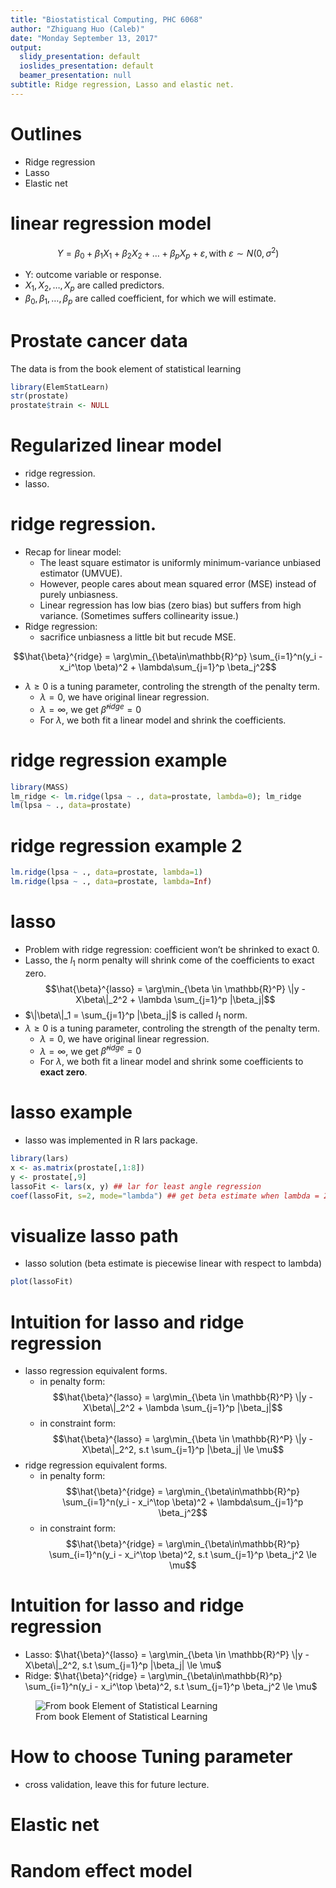 ```yaml
---
title: "Biostatistical Computing, PHC 6068"
author: "Zhiguang Huo (Caleb)"
date: "Monday September 13, 2017"
output:
  slidy_presentation: default
  ioslides_presentation: default
  beamer_presentation: null
subtitle: Ridge regression, Lasso and elastic net.
---
```


Outlines
===
- Ridge regression
- Lasso
- Elastic net

linear regression model
===
$$Y = \beta_0 + \beta_1X_1 + \beta_2X_2 + \ldots + \beta_pX_p + \varepsilon, \text{with }\varepsilon \sim N(0, \sigma^2)$$

- Y: outcome variable or response.
- $X_1, X_2, \ldots, X_p$ are called predictors.
- $\beta_0, \beta_1, \ldots, \beta_p$ are called coefficient, for which we will estimate.


Prostate cancer data
===
The data is from the book element of statistical learning

```r
library(ElemStatLearn)
str(prostate)
prostate$train <- NULL
```


Regularized linear model
===
- ridge regression.
- lasso.


ridge regression.
===
- Recap for linear model:
    - The least square estimator is uniformly minimum-variance unbiased estimator (UMVUE).
    - However, people cares about mean squared error (MSE) instead of purely unbiasness.
    - Linear regression has low bias (zero bias) but suffers from high variance. (Sometimes suffers collinearity issue.)
- Ridge regression:
    - sacrifice unbiasness a little bit but recude MSE.
    
$$\hat{\beta}^{ridge} = \arg\min_{\beta\in\mathbb{R}^p}
\sum_{i=1}^n(y_i - x_i^\top \beta)^2 + \lambda\sum_{j=1}^p \beta_j^2$$

- $\lambda \ge 0$ is a tuning parameter, controling the strength of the penalty term.
    - $\lambda =0$, we have original linear regression.
    - $\lambda = \infty$, we get $\hat{\beta}^{ridge} = 0$
    - For $\lambda$, we both fit a linear model and shrink the coefficients.

ridge regression example
===

```r
library(MASS)
lm_ridge <- lm.ridge(lpsa ~ ., data=prostate, lambda=0); lm_ridge
lm(lpsa ~ ., data=prostate)
```

ridge regression example 2
===

```r
lm.ridge(lpsa ~ ., data=prostate, lambda=1)
lm.ridge(lpsa ~ ., data=prostate, lambda=Inf)
```

lasso
===
- Problem with ridge regression: coefficient won't be shrinked to exact 0.
- Lasso, the $l_1$ norm penalty will shrink come of the coefficients to exact zero.
$$\hat{\beta}^{lasso} = \arg\min_{\beta \in \mathbb{R}^P} \|y - X\beta\|_2^2 + \lambda \sum_{j=1}^p |\beta_j|$$
- $\|\beta\|_1 = \sum_{j=1}^p |\beta_j|$ is called $l_1$ norm.
- $\lambda \ge 0$ is a tuning parameter, controling the strength of the penalty term.
    - $\lambda =0$, we have original linear regression.
    - $\lambda = \infty$, we get $\hat{\beta}^{ridge} = 0$
    - For $\lambda$, we both fit a linear model and shrink some coefficients to **exact zero**.

lasso example
===
- lasso was implemented in R lars package.
```r
library(lars)
x <- as.matrix(prostate[,1:8])
y <- prostate[,9]
lassoFit <- lars(x, y) ## lar for least angle regression
coef(lassoFit, s=2, mode="lambda") ## get beta estimate when lambda = 2
```
visualize lasso path
===
- lasso solution (beta estimate is piecewise linear with respect to lambda)
```r
plot(lassoFit)
```


Intuition for lasso and ridge regression
===
- lasso regression equivalent forms.
    - in penalty form:
$$\hat{\beta}^{lasso} = \arg\min_{\beta \in \mathbb{R}^P} \|y - X\beta\|_2^2 + \lambda \sum_{j=1}^p |\beta_j|$$
    - in constraint form:
$$\hat{\beta}^{lasso} = \arg\min_{\beta \in \mathbb{R}^P} \|y - X\beta\|_2^2, s.t  \sum_{j=1}^p |\beta_j| \le \mu$$ 


- ridge regression equivalent forms.
    - in penalty form:
$$\hat{\beta}^{ridge} = \arg\min_{\beta\in\mathbb{R}^p}
\sum_{i=1}^n(y_i - x_i^\top \beta)^2 + \lambda\sum_{j=1}^p \beta_j^2$$
    - in constraint form:
$$\hat{\beta}^{ridge} = \arg\min_{\beta\in\mathbb{R}^p}
\sum_{i=1}^n(y_i - x_i^\top \beta)^2, s.t  \sum_{j=1}^p \beta_j^2 \le \mu$$

Intuition for lasso and ridge regression
===
- Lasso: $\hat{\beta}^{lasso} = \arg\min_{\beta \in \mathbb{R}^P} \|y - X\beta\|_2^2, s.t  \sum_{j=1}^p |\beta_j| \le \mu$
- Ridge: $\hat{\beta}^{ridge} = \arg\min_{\beta\in\mathbb{R}^p}
\sum_{i=1}^n(y_i - x_i^\top \beta)^2, s.t  \sum_{j=1}^p \beta_j^2 \le \mu$

![From book Element of Statistical Learning](../figure/lasso.png)

How to choose Tuning parameter
===
- cross validation, leave this for future lecture.


Elastic net
===

Random effect model
===
